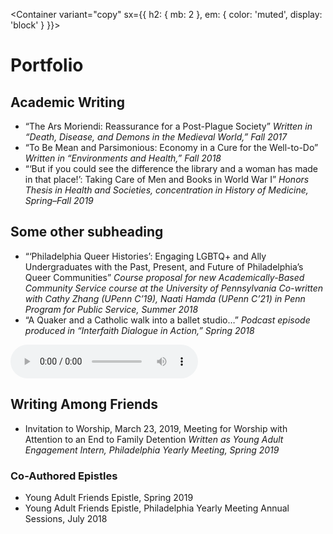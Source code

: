 
<Meta title="Portfolio" />

<Container
  variant="copy"
  sx={{
    h2: { mb: 2 },
    em: { color: 'muted', display: 'block' }
  }}>

# Portfolio

## Academic Writing
- “The Ars Moriendi: Reassurance for a Post-Plague Society”
  *Written in “Death, Disease, and Demons in the Medieval World,” Fall 2017*
- “To Be Mean and Parsimonious: Economy in a Cure for the Well-to-Do”
  *Written in “Environments and Health,” Fall 2018*
- “‘But if you could see the difference the library and a woman has made in that place!’: Taking Care of Men and Books in World War I”
  *Honors Thesis in Health and Societies, concentration in History of Medicine, Spring–Fall 2019*

## Some other subheading
- “‘Philadelphia Queer Histories’: Engaging LGBTQ+ and Ally Undergraduates with the Past, Present, and Future of Philadelphia’s Queer Communities”
  *Course proposal for new Academically-Based Community Service course at the University of Pennsylvania*
  *Co-written with Cathy Zhang (UPenn C’19), Naati Hamda (UPenn C’21) in Penn Program for Public Service, Summer 2018*
- “A Quaker and a Catholic walk into a ballet studio…”
  *Podcast episode produced in “Interfaith Dialogue in Action,” Spring 2018*

<audio controls preload="auto">
  <source src="/interfaithpodcast.mp3" type="audio/mpeg" />
  Your browser does not support this audio :(
</audio>

## Writing Among Friends

- Invitation to Worship, March 23, 2019, Meeting for Worship with Attention to an End to Family Detention
  *Written as Young Adult Engagement Intern, Philadelphia Yearly Meeting, Spring 2019*

### Co-Authored Epistles
- Young Adult Friends Epistle, Spring 2019
- Young Adult Friends Epistle, Philadelphia Yearly Meeting Annual Sessions, July 2018

</Container>
